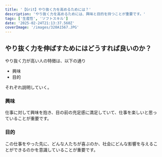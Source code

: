 ```yaml
---
title: '【Grit】やり抜く力を高めるためには？'
description: 'やり抜く力を高めるためには、興味と目的を持つことが重要です。'
tags: ['生産性', 'ソフトスキル']
date: '2025-02-24T21:13:37.560Z'
coverImage: '/images/320A1567.JPG'
---
```


## やり抜く力を伸ばすためにはどうすれば良いのか？

やり抜く力が高い人の特徴は、以下の通り

- 興味
- 目的

それぞれ説明していく。

### 興味

仕事に対して興味を抱き、目の前の充足感に満足していて、仕事を楽しいと思っていることが重要です。

### 目的

この仕事をやった先に、どんな人たちが喜ぶのか、社会にどんな影響を与えることができるのかを意識していることが重要です。
